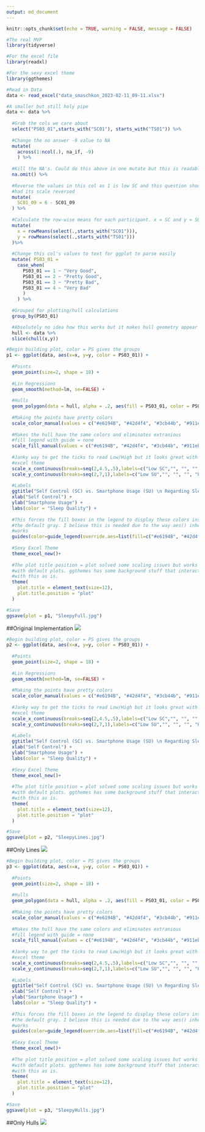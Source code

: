 ```yaml
---
output: md_document
---
```


```r

knitr::opts_chunk$set(echo = TRUE, warning = FALSE, message = FALSE)

#The real MVP
library(tidyverse)

#For the excel file
library(readxl)

#For the sexy excel theme
library(ggthemes)
```

```r

#Read in Data
data <- read_excel("data_smaschkon_2023-02-11_09-11.xlsx")

#A smaller but still holy pipe
data <- data %>%
  
  #Grab the cols we care about
  select("PS03_01",starts_with("SC01"), starts_with("TS01")) %>%
  
  #Change the no answer -9 value to NA
  mutate(
    across(1:ncol(.), na_if, -9)
    ) %>%
  
  #Kill the NA's. Could do this above in one mutate but this is readable af
  na.omit() %>%
  
  #Reverse the values in this col as 1 is low SC and this question should have 
  #had its scale reversed
  mutate(
    SC01_09 = 6 - SC01_09
  ) %>%
  
  #Calculate the row-wise means for each participant. x = SC and y = SU
  mutate(
    x = rowMeans(select(.,starts_with("SC01"))),
    y = rowMeans(select(.,starts_with("TS01")))
  )%>%
  
  #Change this col's values to text for ggplot to parse easily
  mutate( PS03_01 =
    case_when(
      PS03_01 == 1 ~ "Very Good",
      PS03_01 == 2 ~ "Pretty Good",
      PS03_01 == 3 ~ "Pretty Bad",
      PS03_01 == 4 ~ "Very Bad"
      )
    ) %>%
  
  #Grouped for plotting/hull calculations
  group_by(PS03_01)

  #Absolutely no idea how this works but it makes hull geometry appear
  hull <- data %>%
  slice(chull(x,y))
```

```r

#Begin building plot, color = PS gives the groups
p1 <- ggplot(data, aes(x=x, y=y, color = PS03_01)) +
  
  #Points
  geom_point(size=2, shape = 18) +
  
  #Lin Regressions
  geom_smooth(method=lm, se=FALSE) +
  
  #Hulls
  geom_polygon(data = hull, alpha = .2, aes(fill = PS03_01, color = PS03_01)) +
  
  #Making the points have pretty colors
  scale_color_manual(values = c("#e6194B", "#42d4f4", "#3cb44b", "#911eb4")) +
  
  #Makes the hull have the same colors and eliminates extranious 
  #fill legend with guide = none
  scale_fill_manual(values = c("#e6194B", "#42d4f4", "#3cb44b", "#911eb4"), guide = "none") +
  
  #Janky way to get the ticks to read Low/High but it looks great with the 
  #excel theme
  scale_x_continuous(breaks=seq(2,4.5,.5),labels=c("Low SC","", "", "", "High SC", "")) +
  scale_y_continuous(breaks=seq(2,7,1),labels=c("Low SU","", "", "", "High SU", "")) +
  
  #Labels
  ggtitle("Self Control (SC) vs. Smartphone Usage (SU) \n Regarding Sleep Quality")+
  xlab("Self Control") +
  ylab("Smartphone Usage") +
  labs(color = "Sleep Quality") +
  
  #This forces the fill boxes in the legend to display these colors instead of 
  #the default gray. I believe this is needed due to the way aes() inheritance
  #works
  guides(color=guide_legend(override.aes=list(fill=c("#e6194B", "#42d4f4", "#3cb44b", "#911eb4")))) +
  
  #Sexy Excel Theme
  theme_excel_new()+
  
  #The plot title position = plot solved some scaling issues but works best
  #with default plots. ggthemes has some background stuff that interacts weirdly
  #with this as is.
  theme(
    plot.title = element_text(size=12),
    plot.title.position = "plot"
  )

#Save
ggsave(plot = p1, "SleepyFull.jpg")
```

##Original Implementation ![](SleepyFull.jpg)

```r
#Begin building plot, color = PS gives the groups
p2 <- ggplot(data, aes(x=x, y=y, color = PS03_01)) +
  
  #Points
  geom_point(size=2, shape = 18) +
  
  #Lin Regressions
  geom_smooth(method=lm, se=FALSE) +
  
  #Making the points have pretty colors
  scale_color_manual(values = c("#e6194B", "#42d4f4", "#3cb44b", "#911eb4")) +
  
  #Janky way to get the ticks to read Low/High but it looks great with the 
  #excel theme
  scale_x_continuous(breaks=seq(2,4.5,.5),labels=c("Low SC","", "", "", "High SC", "")) +
  scale_y_continuous(breaks=seq(2,7,1),labels=c("Low SU","", "", "", "High SU", "")) +
  
  #Labels
  ggtitle("Self Control (SC) vs. Smartphone Usage (SU) \n Regarding Sleep Quality")+
  xlab("Self Control") +
  ylab("Smartphone Usage") +
  labs(color = "Sleep Quality") +
  
  #Sexy Excel Theme
  theme_excel_new()+
  
  #The plot title position = plot solved some scaling issues but works best
  #with default plots. ggthemes has some background stuff that interacts weirdly
  #with this as is.
  theme(
    plot.title = element_text(size=12),
    plot.title.position = "plot"
  )

#Save
ggsave(plot = p2, "SleepyLines.jpg")
```

##Only Lines ![](SleepyLines.jpg)

```r
#Begin building plot, color = PS gives the groups
p3 <- ggplot(data, aes(x=x, y=y, color = PS03_01)) +
  
  #Points
  geom_point(size=2, shape = 18) +
  
  #Hulls
  geom_polygon(data = hull, alpha = .2, aes(fill = PS03_01, color = PS03_01)) +
  
  #Making the points have pretty colors
  scale_color_manual(values = c("#e6194B", "#42d4f4", "#3cb44b", "#911eb4")) +
  
  #Makes the hull have the same colors and eliminates extranious 
  #fill legend with guide = none
  scale_fill_manual(values = c("#e6194B", "#42d4f4", "#3cb44b", "#911eb4"), guide = "none") +
  
  #Janky way to get the ticks to read Low/High but it looks great with the 
  #excel theme
  scale_x_continuous(breaks=seq(2,4.5,.5),labels=c("Low SC","", "", "", "High SC", "")) +
  scale_y_continuous(breaks=seq(2,7,1),labels=c("Low SU","", "", "", "High SU", "")) +
  
  #Labels
  ggtitle("Self Control (SC) vs. Smartphone Usage (SU) \n Regarding Sleep Quality")+
  xlab("Self Control") +
  ylab("Smartphone Usage") +
  labs(color = "Sleep Quality") +
  
  #This forces the fill boxes in the legend to display these colors instead of 
  #the default gray. I believe this is needed due to the way aes() inheritance
  #works
  guides(color=guide_legend(override.aes=list(fill=c("#e6194B", "#42d4f4", "#3cb44b", "#911eb4")))) +
  
  #Sexy Excel Theme
  theme_excel_new()+
  
  #The plot title position = plot solved some scaling issues but works best
  #with default plots. ggthemes has some background stuff that interacts weirdly
  #with this as is.
  theme(
    plot.title = element_text(size=12),
    plot.title.position = "plot"
  )

#Save
ggsave(plot = p3, "SleepyHulls.jpg")
```

##Only Hulls ![](SleepyHulls.jpg)

